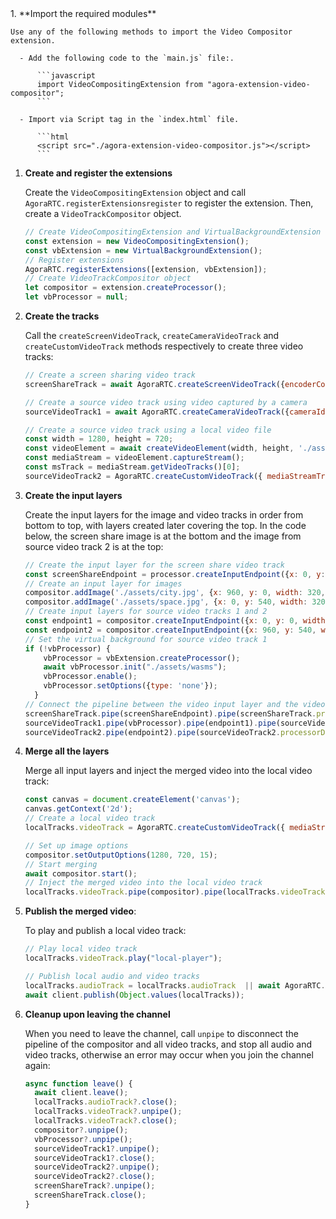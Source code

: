 <PlatformWrapper platform="web">
1.  **Import the required modules**

    Use any of the following methods to import the Video Compositor extension.

      - Add the following code to the `main.js` file:.

          ```javascript
          import VideoCompositingExtension from "agora-extension-video-compositor";
          ```

      - Import via Script tag in the `index.html` file.

          ```html
          <script src="./agora-extension-video-compositor.js"></script>
          ```

1.  **Create and register the extensions**

    Create the `VideoCompositingExtension` object and call `AgoraRTC.registerExtensionsregister` to register the extension. Then, create a `VideoTrackCompositor` object.

    ``` javascript
    // Create VideoCompositingExtension and VirtualBackgroundExtension object
    const extension = new VideoCompositingExtension();
    const vbExtension = new VirtualBackgroundExtension();
    // Register extensions
    AgoraRTC.registerExtensions([extension, vbExtension]);
    // Create VideoTrackCompositor object
    let compositor = extension.createProcessor();
    let vbProcessor = null;
    ```

1.  **Create the tracks**

    Call the `createScreenVideoTrack`, `createCameraVideoTrack` and `createCustomVideoTrack` methods respectively to create three video tracks:

    ``` javascript
    // Create a screen sharing video track
    screenShareTrack = await AgoraRTC.createScreenVideoTrack({encoderConfig: {frameRate: 15}});

    // Create a source video track using video captured by a camera
    sourceVideoTrack1 = await AgoraRTC.createCameraVideoTrack({cameraId: videoSelect.value, encoderConfig: '720p_1'})

    // Create a source video track using a local video file
    const width = 1280, height = 720;
    const videoElement = await createVideoElement(width, height, './assets/loop-video.mp4');
    const mediaStream = videoElement.captureStream();
    const msTrack = mediaStream.getVideoTracks()[0];
    sourceVideoTrack2 = AgoraRTC.createCustomVideoTrack({ mediaStreamTrack: msTrack });
    ```

1.  **Create the input layers**

    Create the input layers for the image and video tracks in order from bottom to top, with layers created later covering the top. In the code below, the screen share image is at the bottom and the image from source video track 2 is at the top:

    ``` javascript
    // Create the input layer for the screen share video track
    const screenShareEndpoint = processor.createInputEndpoint({x: 0, y: 0, width: 1280, height: 720, fit: 'cover'});
    // Create an input layer for images
    compositor.addImage('./assets/city.jpg', {x: 960, y: 0, width: 320, height: 180, fit: 'cover'})
    compositor.addImage('./assets/space.jpg', {x: 0, y: 540, width: 320, height: 180, fit: 'cover'})
    // Create input layers for source video tracks 1 and 2
    const endpoint1 = compositor.createInputEndpoint({x: 0, y: 0, width: 320, height: 180, fit: 'cover'});
    const endpoint2 = compositor.createInputEndpoint({x: 960, y: 540, width: 320, height: 180, fit: 'cover'});
    // Set the virtual background for source video track 1
    if (!vbProcessor) {
        vbProcessor = vbExtension.createProcessor();
        await vbProcessor.init("./assets/wasms");
        vbProcessor.enable();
        vbProcessor.setOptions({type: 'none'});
      }
    // Connect the pipeline between the video input layer and the video track
    screenShareTrack.pipe(screenShareEndpoint).pipe(screenShareTrack.processorDestination);
    sourceVideoTrack1.pipe(vbProcessor).pipe(endpoint1).pipe(sourceVideoTrack1.processorDestination);
    sourceVideoTrack2.pipe(endpoint2).pipe(sourceVideoTrack2.processorDestination);
    ```

1.  **Merge all the layers**

    Merge all input layers and inject the merged video into the local video track:
    
    ``` javascript
    const canvas = document.createElement('canvas');
    canvas.getContext('2d');
    // Create a local video track
    localTracks.videoTrack = AgoraRTC.createCustomVideoTrack({ mediaStreamTrack: canvas.captureStream().getVideoTracks()[0]});

    // Set up image options
    compositor.setOutputOptions(1280, 720, 15);
    // Start merging
    await compositor.start();
    // Inject the merged video into the local video track
    localTracks.videoTrack.pipe(compositor).pipe(localTracks.videoTrack.processorDestination);
    ```

1.  **Publish the merged video**:

    To play and publish a local video track:
    
    ```javascript
    // Play local video track
    localTracks.videoTrack.play("local-player");

    // Publish local audio and video tracks
    localTracks.audioTrack = localTracks.audioTrack  || await AgoraRTC.createMicrophoneAudioTrack();
    await client.publish(Object.values(localTracks));
    ```

1.  **Cleanup upon leaving the channel**

    When you need to leave the channel, call `unpipe` to disconnect the pipeline of the compositor and all video tracks, and stop all audio and video tracks, otherwise an error may occur when you join the channel again:

    ```javascript
    async function leave() {
      await client.leave();
      localTracks.audioTrack?.close();
      localTracks.videoTrack?.unpipe();
      localTracks.videoTrack?.close();
      compositor?.unpipe();
      vbProcessor?.unpipe();
      sourceVideoTrack1?.unpipe();
      sourceVideoTrack1?.close();
      sourceVideoTrack2?.unpipe();
      sourceVideoTrack2?.close();
      screenShareTrack?.unpipe();
      screenShareTrack.close();
    }
    ```

</PlatformWrapper>

